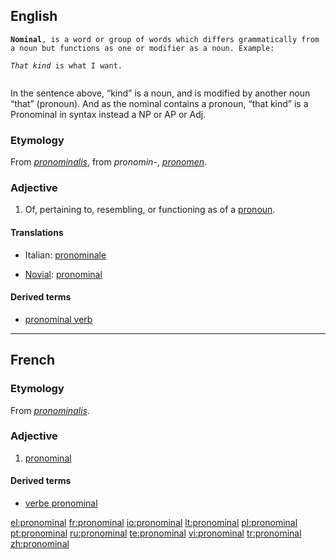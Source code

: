 ==English==
 '''Nominal''', is a word or group of words which differs grammatically from a noun but functions as one or modifier as a noun. Example:    
    
 ''That kind'' is what I want.    
    
In the sentence above, “kind” is a noun, and is modified by another noun “that” (pronoun). And as the nominal contains a pronoun, “that kind” is a Pronominal in syntax instead a NP or AP or Adj. 


===Etymology===
From {{LL.}} ''[[pronominalis]]'', from {{etyl|la}} ''pronomin-'', ''[[pronomen]]''.

===Adjective===
{{en-adj}}

# Of, pertaining to, resembling, or functioning as of a [[pronoun]].

====Translations====
{{top}}
* Italian: [[pronominale]]
{{mid}}
* [[Novial]]: [[pronominal]]
{{bottom}}

====Derived terms====
* [[pronominal verb]]

----

==French==

===Etymology===
From {{LL.}} ''[[pronominalis]]''.

===Adjective===
{{fr-adj|mp=pronominaux}}

# [[#English|pronominal]]

====Derived terms====
* [[verbe pronominal]]

[[el:pronominal]]
[[fr:pronominal]]
[[io:pronominal]]
[[lt:pronominal]]
[[pl:pronominal]]
[[pt:pronominal]]
[[ru:pronominal]]
[[te:pronominal]]
[[vi:pronominal]]
[[tr:pronominal]]
[[zh:pronominal]]